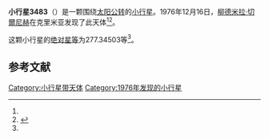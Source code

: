 {{Infobox planet
| bgcolour = #FFFFC0
| name = 3483 Svetlov
| symbol = 
| image = 
| caption = 
| discovery = yes
| discovery_ref = 
| discoverer = [[柳德米拉·切爾尼赫|柳德米拉·切爾尼赫]]
| discovery_site = [[克里米亚|克里米亚]] 
| discovered = 1976年12月16日
| designations = yes
| mp_name = 
| named_after = 
| alt_names = 1976 YP2/ 1980 FB9 / 1984 YA
| mp_category = [[主带内小行星|主带内小行星]]
| orbit_ref = <ref name="a">[http://ssd.jpl.nasa.gov/sbdb.cgi?sstr=3483 3483 Svetlov] {{Wayback|url=http://ssd.jpl.nasa.gov/sbdb.cgi?sstr=3483 |date=20200917230026 }}，小行星數據庫瀏覽器（JPL Small-Body Database Browser）－[[美国国家航空航天局|美国国家航空航天局]]喷气推进实验室</ref>
| epoch = 2456400.5 (2013年4月18日更新)
| aphelion = {{convert|2.1737644|AU|km|3|abbr=on|lk=out}}
| perihelion = {{convert|1.6921372|AU|km|3|abbr=on}}
| semimajor = {{convert|1.9329508|AU|km|3|abbr=on}}
| eccentricity = 0.1245834
| period = 981.5888827 [[日|日]]<br />2.69[[儒略年|儒略年]]
| avg_speed = 
| inclination = 23.61371
| asc_node = 85.98021
| mean_anomaly = 
| arg_peri = 277.34503
| satellites = 
| physical_characteristics = yes
| dimensions = 
| mass = 
| density = 
| surface_grav = 
| escape_velocity = 
| sidereal_day = 
| axial_tilt = 
| pole_ecliptic_lat = 
| pole_ecliptic_lon = 
| albedo = 
| temperatures= 
| temp_name1 = 
| mean_temp_1 = 
| max_temp_1 = 
| temp_name2 = 
| max_temp_2 = 
| spectral_type = 
| abs_magnitude = 277.34503
}}

'''小行星3483'''（{{lang-en|3483 Svetlov}}）是一颗围绕[[太阳|太阳]][[公转|公转]]的[[小行星|小行星]]。1976年12月16日，[[柳德米拉·切爾尼赫|柳德米拉·切爾尼赫]]在克里米亚发现了此天体<ref name="a" /><ref>{{cite news|title=小行星列表|url=http://cfa-www.harvard.edu/iau/lists/NumberedMPs.txt|accessdate=2013-07-08|newspaper=哈佛大学|archive-date=2008-05-17|archive-url=https://web.archive.org/web/20080517010638/http://cfa-www.harvard.edu/iau/lists/NumberedMPs.txt|dead-url=no}}</ref>。

这颗小行星的[[绝对星等|绝对星等]]为277.34503等<ref name="a" />。

==参考文献==
{{reflist}}
{{Minor Planet Number|[[小行星3482|小行星3482]]|[[小行星3484|小行星3484]]}}

{{小天体}}

[[Category:小行星带天体|Category:小行星带天体]]
[[Category:1976年发现的小行星|Category:1976年发现的小行星]]

{{asteroid-stub}}